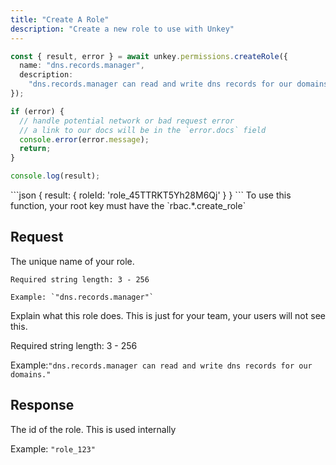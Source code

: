 ```yaml
---
title: "Create A Role"
description: "Create a new role to use with Unkey"
---
```


<RequestExample>

```ts
const { result, error } = await unkey.permissions.createRole({
  name: "dns.records.manager",
  description:
    "dns.records.manager can read and write dns records for our domains",
});

if (error) {
  // handle potential network or bad request error
  // a link to our docs will be in the `error.docs` field
  console.error(error.message);
  return;
}

console.log(result);
```

</RequestExample>

<ResponseExample>
```json
{
  result: {
      roleId: 'role_45TTRKT5Yh28M6Qj'
    }
}
```
</ResponseExample>


<Note>
To use this function, your root key must have the `rbac.*.create_role`
</Note>

## Request

<ParamField body="name" type="string" required>
    The unique name of your role.

    Required string length: 3 - 256

    Example: `"dns.records.manager"`
</ParamField>

<ParamField body="description" type="string" >
 Explain what this role does. This is just for your team, your users will not see this.

  Required string length: 3 - 256

  Example:`"dns.records.manager can read and write dns records for our domains."`
</ParamField>

## Response

<ResponseField name="roleId" type="string" required>
  The id of the role. This is used internally

  Example: `"role_123"`

</ResponseField>
